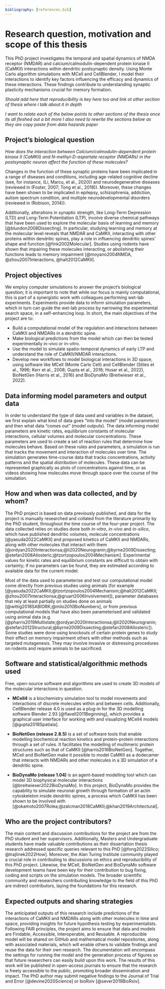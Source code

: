 ```yaml
---
bibliography: [references.bib]
---
```


# Research question, motivation and scope of this thesis

This PhD project investigates the temporal and spatial dynamics of NMDA receptor (NMDAR) and calcium/calmodulin-dependent protein kinase II (CaMKII) interactions within dendritic postsynaptic density. Using Monte Carlo algorithm simulations with MCell and CellBlender, I model their interactions to identify key factors influencing the efficacy and dynamics of these interactions. These findings contribute to understanding synaptic plasticity mechanisms crucial for memory formation.

_Should add here that reproducibility is key here too and link ot other section of thesis where i talk about it in depth_

_I want to relate each of the below points to other sections of the thesis once its all fleshed out a bit more_
_I also need to rewrite the sections below as they are copy paste from data hazards paper_

## Project's biological question

_How does the interaction between Calcium/calmodulin-dependent protein kinase II (CaMKII) and N-methyl-D-aspartate receptor (NMDARs) in the postsynaptic neuron affect the function of these molecules?_

Changes in the function of these synaptic proteins have been implicated in a range of diseases and conditions, including age-related cognitive decline (see, for instance, (Li, Marcu, et al., 2020)) and neurodegenerative diseases (reviewed in (Foster, 2007; Tong et al., 2018)). Moreover, these changes have been shown to be implicated in epilepsy, schizophrenia, addiction, autism spectrum condition, and multiple neurodevelopmental disorders (reviewed in (Robison, 2014)).

Additionally, alterations in synaptic strength, like Long-Term Depression (LTD) and Long-Term Potentiation (LTP), involve diverse chemical pathways that have been used to explore the molecular basis of learning and memory [@blundon2008Dissecting]. In particular, studying learning and memory at the molecular level reveals that NMDAR and CaMKII, interacting with other proteins within dendritic spines, play a role in influencing dendritic spines' shape and function [@fink2002Molecular]. Studies using rodents have shown that impairing these molecules interacting, or abolishing their functions leads to memory impairment [@moyano2004NMDA, @zhou2007Interactions, @halt2012CaMKII]. 

## Project objectives

We employ computer simulations to answer the project’s biological question; it is important to note that while our focus is mainly computational, this is part of a synergistic work with colleagues performing wet-lab experiments. Experiments provide data to inform simulation parameters, which in turn can guide the wet-lab process by narrowing the experimental search space, in a self-enhancing loop. In short, the main objectives of the project are to:

- Build a computational model of the regulation and interactions between CaMKII and NMDARs in a dendritic spine.
- Make biological predictions from the model which can then be tested experimentally in-vivo or in-vitro.
- Use the model to simulate spatio-temporal dynamics of early LTP and understand the role of CaMKII/NMDAR interactions.
- Develop new workflows to model biological interactions in 3D space, using software like MCell (Monte Carlo Cell) and CellBlender (Stiles et al., 1996; Kerr et al., 2008; Gupta et al., 2018; Husar et al., 2022), BioNetGen (Harris et al., 2016) and BioDynaMo (Breitwieser et al., 2022).

## Data informing model parameters and output data
In order to understand the type of data used and variables in the dataset, we first explain what kind of data goes "into the model" (model parameters) and then what data "comes out" (model outputs). The data informing model parameters are kinetic rates, equilibrium constants of molecular interactions, cellular volumes and molecular concentrations. These parameters are used to create a set of reaction rules that determine how molecules behave. Based on these rules and parameters, a simulation is run that tracks the movement and interaction of molecules over time. The simulation generates time-course data that tracks concentrations, activity patterns and the spatial distribution of molecules. These data can be represented graphically as plots of concentrations against time, or as videos showing how molecules move through space over the course of the simulation.

## How and when was data collected, and by whom?
The PhD project is based on data previously published, and data for the project is manually researched and collated from the literature primarily by the PhD student, throughout the time course of the four-year project. The data collected relies on studies done both _in-vitro_, _in-vivo_ and _in-silico_, which have published dendritic volumes, molecule concentrations [@yasuda2022CaMKII] and proposed kinetics of CaMKII and NMDARs, along with other molecules that interact with them [@ordyan2020Interactionsa;@li2020Neurogranin;@byrne2009Dissecting;@stefan2008Allosteric;@tzortzopoulos2004Mechanism]. Experimental values for kinetic rates and equilibrium constants are difficult to obtain with certainty; if no parameters can be found, they are estimated according to available data for the current model.

Most of the data used to parameterise and test our computational model come directly from previous studies using animals (for example [@yasuda2022CaMKII;@tzortzopoulos2004Mechanism;@halt2012CaMKII;@zhou2007Interactionsa;@gruart2006Involvement]), parameter databases that rely at least partially on studies done on animals [@wittig2018SABIORK;@milo2010BioNumbers], or from previous computational models that have also been parameterised and validated using animal data (e.g. [@pharris2019Multistate;@ordyan2020Interactionsa;@li2020Neurogranin;@stefan2012Structural;@byrne2009Dissecting;@stefan2008Allosteric]). Some studies were done using knockouts of certain protein genes to study their effect on memory impairment others with other methods such as targeted mutagenesis. They may involve invasive or distressing procedures on rodents and require animals to be sacrificed.

## Software and statistical/algorithmic methods used
Free, open-source software and algorithms are used to create 3D models of the molecular interactions in question. 

- **MCell4** is a biochemistry simulation tool to model movements and interactions of discrete molecules within and between cells. Additionally, CellBlender release 4.0 is used as a plug-in for the 3D modelling software Blender 2.93 [@flavell2011Beginning], which provides a graphical user interface for working with and visualizing MCell4 models [@gupta2018Spatiala]. 

- **BioNetGen (release 2.8.5)** is a set of software tools that enable modelling biochemical reaction kinetics and protein-protein interactions through a set of rules. It facilitates the modelling of multimeric protein structures such as that of CaMKII [@harris2016BioNetGen]. Together, MCell and BioNetGen make it possible to model CaMKII as a dodecamer that interacts with NMDARs and other molecules in a 3D simulation of a dendritic spine.

- **BioDynaMo (release 1.04)** is an agent-based modelling tool which can model 3D biophysical molecular interactions [@breitwieser2022BioDynaMo]. In this project, BioDynaMo provides the capability to simulate neuronal growth through formation of an actin cytoskeleton inside dendritic spines, a process which CaMKII has been shown to be involved with [@okamoto2007Rolea;@zalcman2018CaMKII;@khan2019Architectural]. 

## Who are the project contributors?
The main content and discussion contributions for the project are from the PhD student and her supervisors. Additionally, Masters and Undergraduate students have made valuable contributions as their dissertation thesis research addressed specific queries relevant to this PhD [@fong2022Silico; @trajlinek2022How]. Moreover, the Alan Turing Institute community played a crucial role in contributing to discussions on ethics and reproducibility of this PhD project. Likewise, the MCell, BioNetGen and BioDynaMo software development teams have been key for their contribution to bug fixing, coding and scripts on the simulation models. The broader scientific community and researchers contributing knowledge to the field of this PhD are indirect contributors, laying the foundations for this research.

## Expected outputs and sharing strategies
The anticipated outputs of this research include predictions of the interactions of CaMKII and NMDARs along with other molecules in time and space, providing insights for future hypothesis testing by experimentalists. Following FAIR principles, the project aims to ensure that data and models are Findable, Accessible, Interoperable, and Reusable. A reproducible model will be shared on GitHub and mathematical model repositories, along with associated materials, which will enable others to validate findings and reuse the data for their own research. The documentation will encompass the settings for running the model and the generation process of figures so that future researchers can easily build upon this work. The results of this work will be published in open-access journals to ensure that the research is freely accessible to the public, promoting broader dissemination and impact. The PhD author may submit negative findings to the Journal of Trial and Error [@devine2020Science] or bioRxiv [@sever2019BioRxiv]. 

